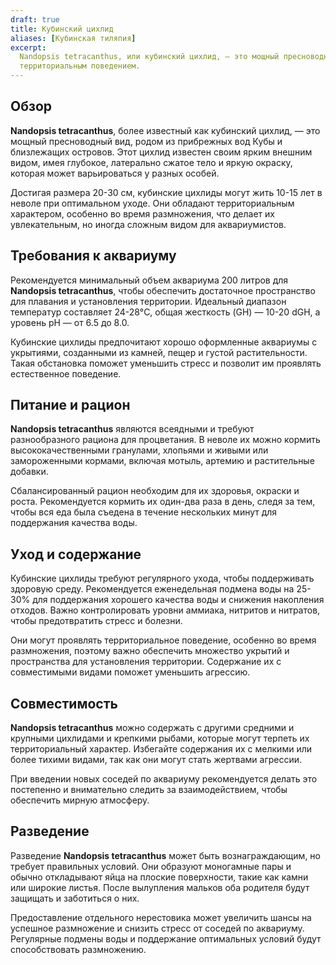```yaml
---
draft: true
title: Кубинский цихлид
aliases: [Кубинская тиляпия]
excerpt:
  Nandopsis tetracanthus, или кубинский цихлид, — это мощный пресноводный вид, известный своим ярким внешним видом и
  территориальным поведением.
---
```


## Обзор

**Nandopsis tetracanthus**, более известный как кубинский цихлид, — это мощный пресноводный вид, родом из прибрежных вод
Кубы и близлежащих островов. Этот цихлид известен своим ярким внешним видом, имея глубокое, латерально сжатое тело и
яркую окраску, которая может варьироваться у разных особей.

Достигая размера 20-30 см, кубинские цихлиды могут жить 10-15 лет в неволе при оптимальном уходе. Они обладают
территориальным характером, особенно во время размножения, что делает их увлекательным, но иногда сложным видом для
аквариумистов.

## Требования к аквариуму

Рекомендуется минимальный объем аквариума 200 литров для **Nandopsis tetracanthus**, чтобы обеспечить достаточное
пространство для плавания и установления территории. Идеальный диапазон температур составляет 24-28°C, общая жесткость
(GH) — 10-20 dGH, а уровень pH — от 6.5 до 8.0.

Кубинские цихлиды предпочитают хорошо оформленные аквариумы с укрытиями, созданными из камней, пещер и густой
растительности. Такая обстановка поможет уменьшить стресс и позволит им проявлять естественное поведение.

## Питание и рацион

**Nandopsis tetracanthus** являются всеядными и требуют разнообразного рациона для процветания. В неволе их можно
кормить высококачественными гранулами, хлопьями и живыми или замороженными кормами, включая мотыль, артемию и
растительные добавки.

Сбалансированный рацион необходим для их здоровья, окраски и роста. Рекомендуется кормить их один-два раза в день, следя
за тем, чтобы вся еда была съедена в течение нескольких минут для поддержания качества воды.

## Уход и содержание

Кубинские цихлиды требуют регулярного ухода, чтобы поддерживать здоровую среду. Рекомендуется еженедельная подмена воды
на 25-30% для поддержания хорошего качества воды и снижения накопления отходов. Важно контролировать уровни аммиака,
нитритов и нитратов, чтобы предотвратить стресс и болезни.

Они могут проявлять территориальное поведение, особенно во время размножения, поэтому важно обеспечить множество укрытий
и пространства для установления территории. Содержание их с совместимыми видами поможет уменьшить агрессию.

## Совместимость

**Nandopsis tetracanthus** можно содержать с другими средними и крупными цихлидами и крепкими рыбами, которые могут
терпеть их территориальный характер. Избегайте содержания их с мелкими или более тихими видами, так как они могут стать
жертвами агрессии.

При введении новых соседей по аквариуму рекомендуется делать это постепенно и внимательно следить за взаимодействием,
чтобы обеспечить мирную атмосферу.

## Разведение

Разведение **Nandopsis tetracanthus** может быть вознаграждающим, но требует правильных условий. Они образуют моногамные
пары и обычно откладывают яйца на плоские поверхности, такие как камни или широкие листья. После вылупления мальков оба
родителя будут защищать и заботиться о них.

Предоставление отдельного нерестовика может увеличить шансы на успешное размножение и снизить стресс от соседей по
аквариуму. Регулярные подмены воды и поддержание оптимальных условий будут способствовать размножению.
